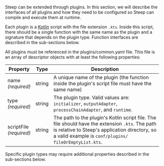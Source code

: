 
Steep can be extended through plugins. In this section, we will describe the
interfaces of all plugins and how they need to be configured so Steep can
compile and execute them at runtime.

Each plugin is a [Kotlin](https://kotlinlang.org/) script with the file
extension `.kts`. Inside this script, there should be a single function with
the same name as the plugin and a signature that depends on the plugin type.
Function interfaces are described in the sub-sections below.

All plugins must be referenced in the <ScrollLink href="#pluginscommonyaml">plugins/common.yaml</ScrollLink> file. This file is an array of descriptor objects with at least the following
properties:

| Property                    | Type   | Description
| --------------------------- | ------ | -----------
| name<br/>*(required)*       | string | A unique name of the plugin (the function inside the plugin's script file must have the same name)
| type<br/>*(required)*       | string | The plugin type. Valid values are: `initializer`, `outputAdapter`, `processChainAdapter`, and `runtime`.
| scriptFile<br/>*(required)* | string | The path to the plugin's Kotlin script file. The file should have the extension `.kts`. The path is relative to Steep's application directory, so a valid example is `conf/`<wbr />`plugins/`<wbr />`fileOrEmptyList.kts`.

Specific plugin types may require additional properties described in the
sub-sections below.
